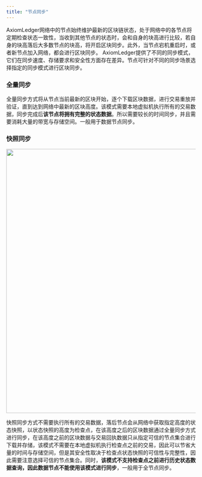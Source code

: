 ```yaml
---
title: "节点同步"
---
```


AxiomLedger网络中的节点始终维护最新的区块链状态，处于网络中的各节点将定期检查状态一致性，当收到其他节点的状态时，会和自身的块高进行比较，若自身的块高落后大多数节点的块高，将开启区块同步。此外，当节点宕机重启时，或者新节点加入网络，都会进行区块同步。
AxiomLedger提供了不同的同步模式，它们在同步速度、存储要求和安全性方面存在差异。节点可针对不同的同步场景选择指定的同步模式进行区块同步。

### 全量同步

全量同步方式将从节点当前最新的区块开始，逐个下载区块数据，进行交易重放并验证，直到达到网络中最新的区块高度。该模式需要本地虚拟机执行所有的交易数据，同步完成后**该节点将拥有完整的状态数据**。所以需要较长的时间同步，并且需要消耗大量的带宽与存储空间。一般用于数据节点同步。

### 快照同步
<img src="/zh/images/nodes/snap-sync.png" width="700" />

快照同步方式不需要执行所有的交易数据，落后节点会从网络中获取指定高度的状态快照，以状态快照的高度为检查点，在该高度之后的区块数据通过全量同步方式进行同步，在该高度之前的区块数据与交易回执数据只从指定可信的节点集合进行下载并存储，该模式不需要在本地虚拟机执行检查点之前的交易，因此可以节省大量的时间与存储空间，但是其安全性取决于检查点状态快照的可信性与完整性，因此需要注意选择可信的节点集合。同时，**该模式不支持检查点之前进行历史状态数据查询，因此数据节点不能使用该模式进行同步**，一般用于全节点同步。
